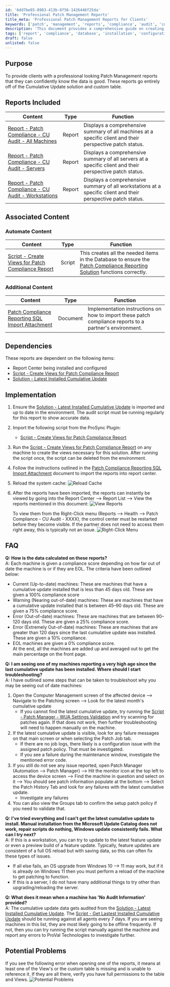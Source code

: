```yaml
---
id: '6dd7be85-8983-413b-8f56-1426446f25da'
title: 'Professional Patch Management Reports'
title_meta: 'Professional Patch Management Reports for Clients'
keywords: ['patch', 'management', 'reports', 'compliance', 'audit', 'cumulative', 'update']
description: 'This document provides a comprehensive guide on creating professional patch management reports that clients can trust. It covers the purpose, example reports, included reports, associated content, dependencies, implementation steps, FAQs, and potential problems related to patch compliance reporting based on cumulative updates.'
tags: ['report', 'compliance', 'database', 'installation', 'configuration', 'windows', 'security']
draft: false
unlisted: false
---
```

## Purpose

To provide clients with a professional looking Patch Management reports that they can confidently know the data is good. These reports go entirely off of the Cumulative Update solution and custom table.

## Reports Included

| Content | Type | Function |
|---------|------|----------|
| [Report - Patch Compliance - CU Audit - All Machines](https://proval.itglue.com/DOC-5078775-17897871) | Report | Displays a comprehensive summary of all machines at a specific client and their perspective patch status. |
| [Report - Patch Compliance - CU Audit - Servers](https://proval.itglue.com/DOC-5078775-17897892) | Report | Displays a comprehensive summary of all servers at a specific client and their perspective patch status. |
| [Report - Patch Compliance - CU Audit - Workstations](https://proval.itglue.com/DOC-5078775-17897893) | Report | Displays a comprehensive summary of all workstations at a specific client and their perspective patch status. |

## Associated Content

### Automate Content

| Content | Type | Function |
|---------|------|----------|
| [Script - Create Views for Patch Compliance Report](https://proval.itglue.com/5078775/docs/17897696) | Script | This creates all the needed items in the Database to ensure the [Patch Compliance Reporting Solution](https://proval.itglue.com/5078775/docs/17889366) functions correctly. |

### Additional Content

| Content | Type | Function |
|---------|------|----------|
| [Patch Compliance Reporting SQL Import Attachment](https://proval.itglue.com/5078775/docs/17898232) | Document | Implementation instructions on how to import these patch compliance reports to a partner's environment. |

## Dependencies

These reports are dependent on the following items:
- Report Center being installed and configured
- [Script - Create Views for Patch Compliance Report](https://proval.itglue.com/5078775/docs/17897696)
- [Solution - Latest Installed Cumulative Update](https://proval.itglue.com/5078775/docs/12850104)

## Implementation

1. Ensure the [Solution - Latest Installed Cumulative Update](https://proval.itglue.com/5078775/docs/12850104) is imported and up to date in the environment. The audit script must be running regularly for this report to show accurate data.

2. Import the following script from the ProSync Plugin:
   - [Script - Create Views for Patch Compliance Report](https://proval.itglue.com/5078775/docs/17897696)

3. Run the [Script - Create Views for Patch Compliance Report](https://proval.itglue.com/5078775/docs/17897696) on any machine to create the views necessary for this solution. After running the script once, the script can be deleted from the environment.

4. Follow the instructions outlined in the [Patch Compliance Reporting SQL Import Attachment](https://proval.itglue.com/5078775/docs/17898232) document to import the reports into report center.

5. Reload the system cache:
   ![Reload Cache](../../static/img/Patch-Compliance-Reporting-Solution/image_1.png)

6. After the reports have been imported, the reports can instantly be viewed by going into the Report Center --> Report List --> View the reports mentioned in this document:
   ![View Reports](../../static/img/Patch-Compliance-Reporting-Solution/image_2.png)
   
   To view them from the Right-Click menu (Reports --> Health --> Patch Compliance - CU Audit - XXXX), the control center must be restarted before they become visible. If the partner does not need to access them right away, this is typically not an issue.
   ![Right-Click Menu](../../static/img/Patch-Compliance-Reporting-Solution/image_3.png)

## FAQ

**Q: How is the data calculated on these reports?**  
A: Each machine is given a compliance score depending on how far out of date the machine is or if they are EOL. The criteria have been outlined below:
- Current (Up-to-date) machines: These are machines that have a cumulative update installed that is less than 45 days old. These are given a 100% compliance score
- Warning (Nearing out-of-date) machines: These are machines that have a cumulative update installed that is between 45–90 days old. These are given a 75% compliance score. 
- Error (Out-of-date) machines: These are machines that are between 90–120 days old. These are given a 25% compliance score.
- Error (Extremely Out-of-date) machines: These are machines that are greater than 120 days since the last cumulative update was installed. These are given a 10% compliance.
- EOL machines are given a 0% compliance score.  
At the end, all the machines are added up and averaged out to get the main percentage on the front page.

**Q: I am seeing one of my machines reporting a very high age since the last cumulative update has been installed. Where should I start troubleshooting?**  
A: I have outlined some steps that can be taken to troubleshoot why you may be seeing out of date machines:
1. Open the Computer Management screen of the affected device --> Navigate to the Patching screen --> Look for the latest month's cumulative update
   - If you cannot find the latest cumulative update, try running the [Script - Patch Manager - WUA Settings Validation](https://proval.itglue.com/DOC-5078775-9135620) and try scanning for patches again. If that does not work, then further troubleshooting will need to happen manually on the machine. 
2. If the latest cumulative update is visible, look for any failure messages on that main screen or when selecting the Patch Job tab.
   - If there are no job logs, there likely is a configuration issue with the assigned patch policy. That must be investigated.
   - If you see a failure during the maintenance window, investigate the mentioned error code.
3. If you still do not see any issue reported, open Patch Manager (Automation --> Patch Manager) --> Hit the monitor icon at the top left to access the device screen --> Find the machine in question and select on it --> You should see patch information populate at the bottom --> Select the Patch History Tab and look for any failures with the latest cumulative update.
   - Investigate any failures
4. You can also view the Groups tab to confirm the setup patch policy if you need to validate that.

**Q: I've tried everything and I can't get the latest cumulative update to install. Manual installation from the Microsoft Update Catalog does not work, repair scripts do nothing, Windows update consistently fails. What can I try next?**  
A: If this is a workstation, you can try to update to the latest feature update or even a preview build of a feature update. Typically, feature updates are consistent of a full OS reload but with saving data, so this can often fix these types of issues.  
- If all else fails, an OS upgrade from Windows 10 --> 11 may work, but if it is already on Windows 11 then you must perform a reload of the machine to get patching to function. 
- If this is a server, I do not have many additional things to try other than upgrading/reloading the server.

**Q: What does it mean when a machine has 'No Audit Information' provided?**  
A: The cumulative update data gets audited from the [Solution - Latest Installed Cumulative Update](https://proval.itglue.com/5078775/docs/12850104). The [Script - Get Lastest Installed Cumulative Update](https://proval.itglue.com/DOC-5078775-12849478) should be running against all agents every 7 days. If you are seeing machines in this list, they are most likely going to be offline frequently. If not, then you can try running the script manually against the machine and report any errors to ProVal Technologies to investigate further.

## Potential Problems

If you see the following error when opening one of the reports, it means at least one of the View's or the custom table is missing and is unable to reference it. If they are all there, verify you have full permissions to the table and Views.
![Potential Problems](../../static/img/Patch-Compliance-Reporting-Solution/image_4.png)











